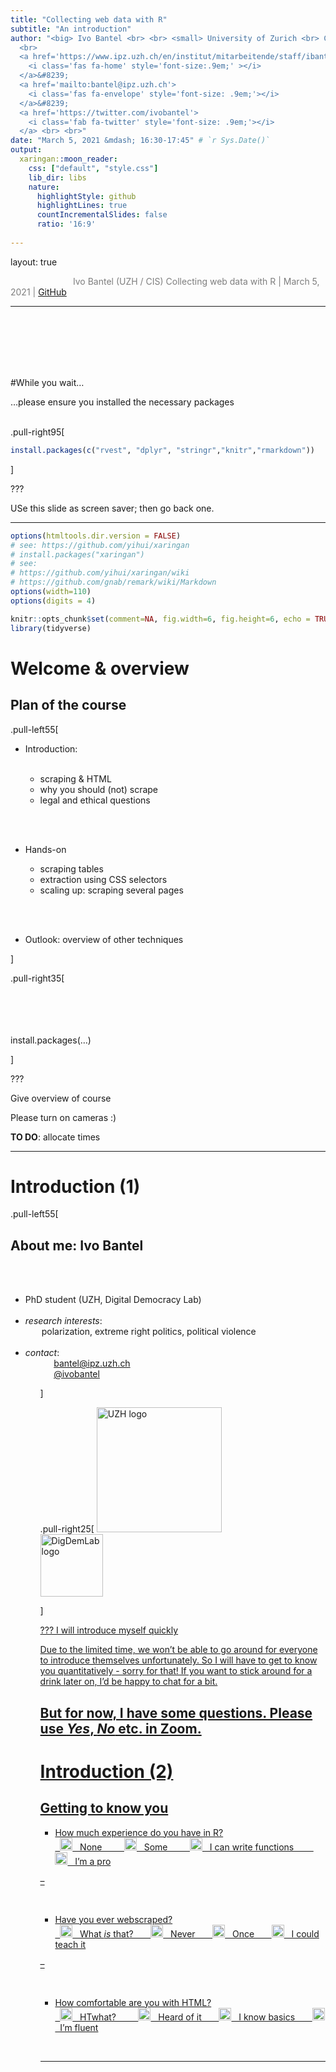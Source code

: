 ```yaml
---
title: "Collecting web data with R"
subtitle: "An introduction"
author: "<big> Ivo Bantel <br> <br> <small> University of Zurich <br> Centre for Comparative & International Studies <br>
  <br>
  <a href='https://www.ipz.uzh.ch/en/institut/mitarbeitende/staff/ibantel.html'>
    <i class='fas fa-home' style='font-size:.9em;' ></i>
  </a>&#8239;
  <a href='mailto:bantel@ipz.uzh.ch'>
    <i class='fas fa-envelope' style='font-size: .9em;'></i>
  </a>&#8239;
  <a href='https://twitter.com/ivobantel'>
    <i class='fab fa-twitter' style='font-size: .9em;'></i>
  </a> <br> <br>"
date: "March 5, 2021 &mdash; 16:30-17:45" # `r Sys.Date()`
output:
  xaringan::moon_reader:
    css: ["default", "style.css"]
    lib_dir: libs
    nature:
      highlightStyle: github
      highlightLines: true
      countIncrementalSlides: false
      ratio: '16:9'
      
---
```


layout: true

<div class="my-footer">
  <span style="text-align:center">
    <span>
      <img src="https://upload.wikimedia.org/wikipedia/commons/c/ce/Cc-by-nc-sa_euro_icon.svg" height=14 style="vertical-align: middle"/>
    </span>
      <span style="padding-left:82px">
        <font color="#7E7E7E">Ivo Bantel (UZH / CIS)</font>
      </span>
      <font color="#7E7E7E">
        Collecting web data with R | March 5, 2021 | <a href = "https://github.com/ibantel/2021-03-05_CEU_Webscraping-with-R">GitHub</a>
      </font>
    </span>
  </div> 

---

<br> <br> <br><br> <br>

#While you wait...

...please ensure you installed the necessary packages

<br>
.pull-right95[
```r
install.packages(c("rvest", "dplyr", "stringr","knitr","rmarkdown"))
```
]

???

USe this slide as screen saver; then go back one.

---


```r
options(htmltools.dir.version = FALSE)
# see: https://github.com/yihui/xaringan
# install.packages("xaringan")
# see: 
# https://github.com/yihui/xaringan/wiki
# https://github.com/gnab/remark/wiki/Markdown
options(width=110)
options(digits = 4)
```

```r
knitr::opts_chunk$set(comment=NA, fig.width=6, fig.height=6, echo = TRUE, eval = TRUE, message = FALSE, warning = FALSE, fig.align = 'center', dpi = 200)
library(tidyverse)
```


# Welcome & overview

## Plan of the course

<!--- - if you have not, **install packages!!!** --->
.pull-left55[
<ul>
  <li class="m1">Introduction:</li><br>
  <ul class="level">
    <li><span>scraping & HTML</span></li>
    <li><span>why you should (not) scrape</span></li>
    <li><span>legal and ethical questions</span></li>
  </ul><br><br>

  <li class="m2">Hands-on</li>
  <ul class="level">
    <li><span>scraping tables</span></li>
    <li><span>extraction using CSS selectors</span></li>
    <li><span>scaling up: scraping several pages <!--- with loops and functions ---></span></li>
  </ul><br><br>
  
  <li class="m3">Outlook: overview of other techniques <!--- (RSS, APIs, Selenium, social media data) ---></li>
  
</ul>

<!---  ADD TIME VISUALIZATION --->
]

.pull-right35[

<br><br><br><br>
<mono>install.packages(...)</mono>

]

???

Give overview of course

Please turn on cameras :)

**TO DO**: allocate times

---

# Introduction (1)

.pull-left55[

## About me: Ivo Bantel
<br><br>
<ul>
  <li class="m1">PhD student (UZH, Digital Democracy Lab)</li><br>
  <li class="m2">_research interests_:</li>
    &#8239; &#8239; &#8239; &#8239; polarization, extreme right politics, political violence<br><br>
  <!--- <li class="m2">_teaching_: webscraping, qualitative methods, substantive courses</li><br>--->
  <li class="m2">_contact_:</li>
  &#8239; &#8239; &#8239; &#8239;
  <i class='fas fa-envelope' style='font-size:.9em;' ></i> &#8239; &#8239; &#8239; [bantel@ipz.uzh.ch](mailto:bantel@ipz.uzh.ch)
  <br> &#8239; &#8239; &#8239; &#8239;
  <i class='fab fa-twitter' style='font-size: .9em;'></i> &#8239; &#8239; &#8239; [@ivobantel](https://twitter.com/ivobantel) 
  <br>
<ul>
]

.pull-right25[
<a href='https://www.ipz.uzh.ch/en'><img src="./img/uzh.png" alt="UZH logo" height='200'> <br>
<a href='https://www.ipz.uzh.ch/en'><img src="./img/digdemlab.png" alt="DigDemLab logo" height='100'>

]

???
I will introduce myself quickly

Due to the limited time, we won't be able to go around for everyone to introduce themselves unfortunately. So I will have to get to know you quantitatively - sorry for that! If you want to stick around for a drink later on, I'd be happy to chat for a bit.

But for now, I have some questions. Please use *Yes*, *No* etc. in Zoom.
---

# Introduction (2)

## Getting to know you

- How much experience do you have in R? <br> 
  &nbsp; <img src="./img/open-mouth.png" alt="open mouth" height="20"/> &nbsp; None &nbsp;  &nbsp;  &nbsp;
  &nbsp; <img src="./img/no.png" alt="no" height="20"/> &nbsp; Some  &nbsp;  &nbsp;  &nbsp;
  &nbsp; <img src="./img/yes.png" alt="yes" height="20"/> &nbsp; I can write functions &nbsp;  &nbsp;  &nbsp;
  &nbsp; <img src="./img/heart.png" alt="heart" height="20"/> &nbsp; I'm a pro

--
 

<br>

- Have you ever webscraped? <br>
  &nbsp; <img src="./img/open-mouth.png" alt="open mouth" height="20"/> &nbsp; What _is_ that? &nbsp; &nbsp;
  &nbsp; <img src="./img/no.png" alt="no" height="20"/>                 &nbsp; Never           &nbsp; &nbsp;
  &nbsp; <img src="./img/yes.png" alt="yes" height="20"/>               &nbsp; Once            &nbsp; &nbsp;
  &nbsp; <img src="./img/heart.png" alt="heart" height="20"/>           &nbsp; I could teach it

--
 

<br>

- How comfortable are you with HTML? <br>
  &nbsp; <img src="./img/open-mouth.png" alt="open mouth" height="20"/> &nbsp; HTwhat? &nbsp; &nbsp; &nbsp;
  &nbsp; <img src="./img/no.png" alt="no" height="20"/>                 &nbsp; Heard of it    &nbsp; &nbsp;
  &nbsp; <img src="./img/yes.png" alt="yes" height="20"/>               &nbsp; I know basics  &nbsp; &nbsp;
  &nbsp; <img src="./img/heart.png" alt="heart" height="20"/>           &nbsp; I'm fluent



<br>


<!--- - Is there a specific webpage you want to scrape? (Use chat) --->

---

